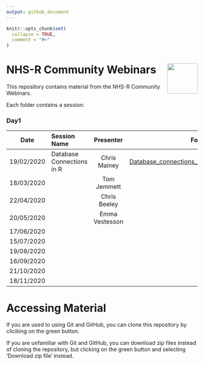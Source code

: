 ```yaml
---
output: github_document
---
```


<!-- README.md is generated from README.Rmd. Please edit that file -->

```r
knitr::opts_chunk$set(
  collapse = TRUE,
  comment = "#>"
)
```

# NHS-R Community Webinars <a href='https://nhsrcommunity.com/'><img src='https://nhsrcommunity.com/wp-content/uploads/2018/02/logo.png/' align="right" height="80" /></a>

<!-- badges: start -->
<!-- badges: end -->

This repository contains material from the NHS-R Community Webinars.

Each folder contains a session:

### Day1

|Date       | Session Name                   | Presenter        | Folder           |
|-----------|:-------------------------------|:----------------:|-----------------:|
|19/02/2020 | Database Connections in R      | Chris Mainey     | [Database_connections_in_R](https://github.com/nhs-r-community/Webinars/tree/master/Database_connections_in_R)|
|18/03/2020 |                                | Tom Jemmett      |                  |
|22/04/2020 |                                | Chris Beeley     |                  |
|20/05/2020 |                                | Emma Vestesson   |                  |
|17/06/2020 |                                |                  |                  |
|15/07/2020 |                                |                  |                  |
|19/08/2020 |                                |                  |                  |
|16/09/2020 |                                |                  |                  |
|21/10/2020 |                                |                  |                  |
|18/11/2020 |                                |                  |                  |






# Accessing Material

If you are used to using Git and GitHub, you can clone this repository by cliciking on the green button.

If you are unfamiliar with Git and GitHub, you can download zip files instead of cloning the repository, but clicking on the green button and selecting 'Download zip file' instead.




<br>

